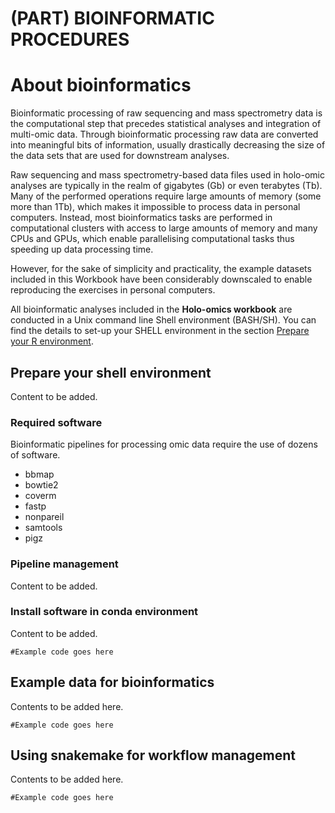 # (PART) BIOINFORMATIC PROCEDURES {-}
# About bioinformatics {#about-bioinformatics}

Bioinformatic processing of raw sequencing and mass spectrometry data is the  computational step that precedes statistical analyses and integration of multi-omic data. Through bioinformatic processing raw data are converted into meaningful bits of information, usually drastically decreasing the size of the data sets that are used for downstream analyses.

Raw sequencing and mass spectrometry-based data files used in holo-omic analyses are typically in the realm of gigabytes (Gb) or even terabytes (Tb). Many of the performed operations require large amounts of memory (some more than 1Tb), which makes it impossible to process data in personal computers. Instead, most bioinformatics tasks are performed in computational clusters with access to large amounts of memory and many CPUs and GPUs, which enable parallelising computational tasks thus speeding up data processing time.

However, for the sake of simplicity and practicality, the example datasets included in this Workbook have been considerably downscaled to enable reproducing the exercises in personal computers.

:::: {.graybox}
All bioinformatic analyses included in the **Holo-omics workbook** are conducted in a Unix command line Shell environment (BASH/SH). You can find the details to set-up your SHELL environment in the section [Prepare your R environment](#prepare-r).
:::

## Prepare your shell environment {#prepare-shell}

Content to be added.

### Required software {-}

Bioinformatic pipelines for processing omic data require the use of dozens of software. 

* bbmap
* bowtie2
* coverm
* fastp
* nonpareil
* samtools
* pigz


### Pipeline management {-}

Content to be added.

### Install software in conda environment {-}

Content to be added.

```
#Example code goes here
```

## Example data for bioinformatics {#example-data-bioinformatics}

Contents to be added here.

```
#Example code goes here
```

## Using snakemake for workflow management {#using-snakemake}

Contents to be added here.

```
#Example code goes here
```

